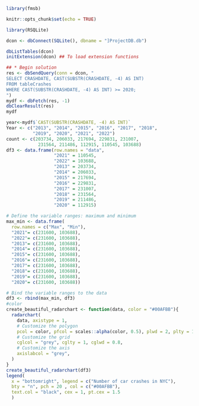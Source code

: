 ```r
library(fmsb)
```

```r
knitr::opts_chunk$set(echo = TRUE)
```

```r
library(RSQLite)

dcon <- dbConnect(SQLite(), dbname = "]ProjectDB.db")

dbListTables(dcon)
initExtension(dcon) ## To load extension functions
```

```r
## * Begin solution
res <- dbSendQuery(conn = dcon, "
SELECT CRASHDATE, CAST(SUBSTR(CRASHDATE, -4) AS INT)
FROM tableCrashes
WHERE CAST(SUBSTR(CRASHDATE, -4) AS INT) >= 2020;
")
mydf <- dbFetch(res, -1)
dbClearResult(res)
mydf
```

```r
year<-mydf$`CAST(SUBSTR(CRASHDATE, -4) AS INT)`
Year <- c("2013", "2014", "2015", "2016", "2017", "2018",
          "2019", "2020", "2021", "2022")
count <- c(203734, 206033, 217694, 229831, 231007,
            231564, 211486, 112915, 110545, 103688)
df3 <- data.frame(row.names = "data", 
                  "2021" = 110545,
                  "2022" = 103688,
                  "2013" = 203734,
                  "2014" = 206033,
                  "2015" = 217694,
                  "2016" = 229831,
                  "2017" = 231007,
                  "2018" = 231564,
                  "2019" = 211486,
                  "2020" = 112915)

# Define the variable ranges: maximum and minimum
max_min <- data.frame(
  row.names = c("Max", "Min"),
  "2021"= c(231600, 103688),
  "2022"= c(231600, 103688),
  "2013"= c(231600, 103688),
  "2014"= c(231600, 103688),
  "2015"= c(231600, 103688),
  "2016"= c(231600, 103688),
  "2017"= c(231600, 103688),
  "2018"= c(231600, 103688),
  "2019"= c(231600, 103688),
  "2020"= c(231600, 103688))

# Bind the variable ranges to the data
df3 <- rbind(max_min, df3)
#color
create_beautiful_radarchart <- function(data, color = "#00AFBB"){
  radarchart(
    data, axistype = 1,
    # Customize the polygon
    pcol = color, pfcol = scales::alpha(color, 0.5), plwd = 2, plty = 1,
    # Customize the grid
    cglcol = "grey", cglty = 1, cglwd = 0.8,
    # Customize the axis
    axislabcol = "grey", 
  )
}
create_beautiful_radarchart(df3)
legend(
  x = "bottomright", legend = c("Number of car crashes in NYC"),
  bty = "n", pch = 20 , col = c("#00AFBB"),
  text.col = "black", cex = 1, pt.cex = 1.5
  )


```
